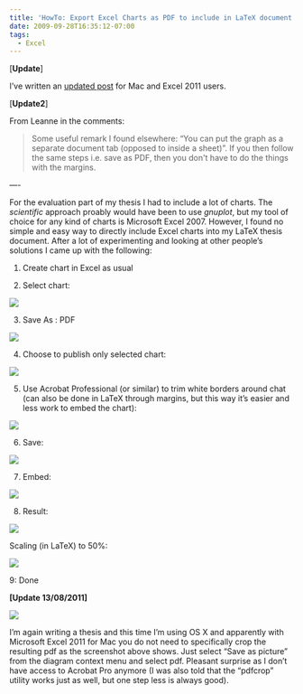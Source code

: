 ```yaml
---
title: 'HowTo: Export Excel Charts as PDF to include in LaTeX document'
date: 2009-09-28T16:35:12-07:00
tags:
  - Excel
---
```

[**Update**]

I&#8217;ve written an [updated post](http://cschleiden.wordpress.com/2011/08/19/export-multiple-charts-from-excel-office-to-pdf-for-latex-inclusion-at-once/ "Export Multiple Charts from Excel (Office) To PDF For LaTeX Inclusion At Once") for Mac and Excel 2011 users.

[**Update2**]

From Leanne in the comments:

> Some useful remark I found elsewhere: “You can put the graph as a separate document tab (opposed to inside a sheet)”. If you then follow the same steps i.e. save as PDF, then you don't have to do the things with the margins.

&#8212;-

For the evaluation part of my thesis I had to include a lot of charts. The _scientific_ approach proably would have been to use _gnuplot_, but my tool of choice for any kind of charts is Microsoft Excel 2007. However, I found no simple and easy way to directly include Excel charts into my LaTeX thesis document. After a lot of experimenting and looking at other people&#8217;s solutions I came up with the following:

1. Create chart in Excel as usual

2. Select chart:

![](/assets/wp-content/uploads/2009/09/1.jpg)

3. Save As : PDF

![](/assets/wp-content/uploads/2009/09/2.jpg)

4. Choose to publish only selected chart:

![](/assets/wp-content/uploads/2009/09/3.jpg)

5. Use Acrobat Professional (or similar) to trim white borders around chat (can also be done in LaTeX through margins, but this way it&#8217;s easier and less work to embed the chart):

![](/assets/wp-content/uploads/2009/09/41.jpg)

6. Save:

![](/assets/wp-content/uploads/2009/09/6.jpg)

7. Embed:

![](/assets/wp-content/uploads/2009/09/7.jpg)

8. Result:

![](/assets/wp-content/uploads/2009/09/8.jpg)

Scaling (in LaTeX) to 50%:

![](/assets/wp-content/uploads/2009/09/9.jpg)

9: Done

**[Update 13/08/2011]**

![](/assets/wp-content/uploads/2009/09/screenshot.png)

I&#8217;m again writing a thesis and this time I&#8217;m using OS X and apparently with Microsoft Excel 2011 for Mac you do not need to specifically crop the resulting pdf as the screenshot above shows. Just select &#8220;Save as picture&#8221; from the diagram context menu and select pdf. Pleasant surprise as I don&#8217;t have access to Acrobat Pro anymore (I was also told that the &#8220;pdfcrop&#8221; utility works just as well, but one step less is always good).